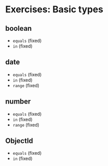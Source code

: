 # Exercises: Basic types

## boolean
  * <Playground url="https://search-playground.corp.mongodb.com/tools/code-sandbox/snapshots/679c1d80e97570c2714a07e0">`equals`</Playground> (<Playground url="https://search-playground.mongodb.com/tools/code-playground/snapshots/669e6ab1d49ef6fad98118b4">fixed</Playground>)
  * <Playground url="https://search-playground.corp.mongodb.com/tools/code-sandbox/snapshots/679c1e53d0df60f0254e5d2b">`in`</Playground> (<Playground url="https://search-playground.corp.mongodb.com/tools/code-sandbox/snapshots/679c19c4e97570c2714a07dc">fixed</Playground>)
  
## date
  * <Playground url="https://search-playground.corp.mongodb.com/tools/code-sandbox/snapshots/679c1b0fe97570c2714a07de">`equals`</Playground> (<Playground url="https://search-playground.corp.mongodb.com/tools/code-sandbox/snapshots/679c20a4d0df60f0254e5d2d">fixed</Playground>)
  * <Playground url="https://search-playground.corp.mongodb.com/tools/code-sandbox/snapshots/679c1b5fd0df60f0254e5d27">`in`</Playground> (<Playground url="https://search-playground.corp.mongodb.com/tools/code-sandbox/snapshots/679c210ee97570c2714a07e2">fixed</Playground>)
  * <Playground url="https://search-playground.corp.mongodb.com/tools/code-sandbox/snapshots/679c21c8d0df60f0254e5d2f">`range`</Playground> (<Playground url="https://search-playground.mongodb.com/tools/code-playground/snapshots/669e6b18d49ef6fad98118b6">fixed</Playground>)

## number
  * <Playground url="https://search-playground.corp.mongodb.com/tools/code-sandbox/snapshots/679c25abd0df60f0254e5d35">`equals`</Playground> (<Playground url="https://search-playground.corp.mongodb.com/tools/code-sandbox/snapshots/679c25e2d0df60f0254e5d37">fixed</Playground>)
  * <Playground url="https://search-playground.corp.mongodb.com/tools/code-sandbox/snapshots/679c252ce97570c2714a07e6">`in`</Playground> (<Playground url="https://search-playground.corp.mongodb.com/tools/code-sandbox/snapshots/679c2569d0df60f0254e5d33">fixed</Playground>)
  * <Playground url="https://search-playground.corp.mongodb.com/tools/code-sandbox/snapshots/679c2313d0df60f0254e5d31">`range`</Playground> (<Playground url="https://search-playground.corp.mongodb.com/tools/code-sandbox/snapshots/679c22bde97570c2714a07e4">fixed</Playground>)
  
## ObjectId
  * <Playground url="https://search-playground.corp.mongodb.com/tools/code-sandbox/snapshots/679c265dd0df60f0254e5d39">`equals`</Playground> (<Playground url="https://search-playground.corp.mongodb.com/tools/code-sandbox/snapshots/67962d77aa132ffc76719f53">fixed</Playground>)
  * <Playground url="https://search-playground.corp.mongodb.com/tools/code-sandbox/snapshots/679c26d5d0df60f0254e5d3b">`in`</Playground> (<Playground url="https://search-playground.corp.mongodb.com/tools/code-sandbox/snapshots/679c270cd0df60f0254e5d3d">fixed</Playground>)
